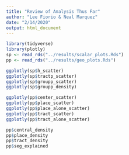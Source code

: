 ```yaml
---
title: "Review of Analysis Thus Far"
author: "Lee Fiorio & Neal Marquez"
date: "2/14/2020"
output: html_document
---
```


```r
library(tidyverse)
library(plotly)
sp <- read_rds("../results/scalar_plots.Rds")
pp <- read_rds("../results/geo_plots.Rds")
```

```r
ggplotly(sp$h_scatter)
ggplotly(sp$tractp_scatter)
ggplotly(sp$groupp_scatter)
ggplotly(sp$groupp_density)
```

```r
ggplotly(pp$center_scatter)
ggplotly(pp$place_scatter)
ggplotly(pp$place_alone_scatter)
ggplotly(pp$tract_scatter)
ggplotly(pp$tract_alone_scatter)
```

```r
pp$central_density
pp$place_density
pp$tract_density
pp$seg_explained
```